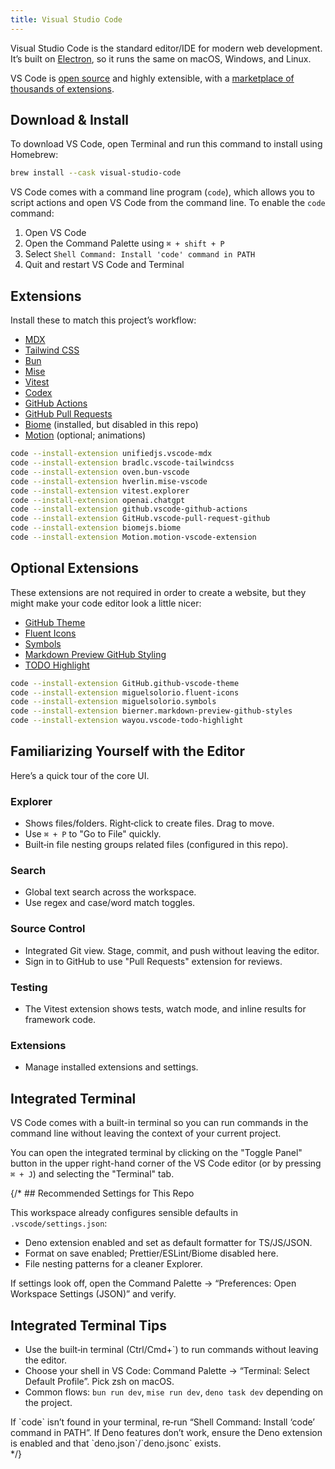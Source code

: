 ```yaml
---
title: Visual Studio Code
---
```



Visual Studio Code is the standard editor/IDE for modern web development. It’s built on [Electron](https://www.electronjs.org), so it runs the same on macOS, Windows, and Linux.

VS Code is [open source](https://github.com/microsoft/vscode) and highly extensible, with a [marketplace of thousands of extensions](https://marketplace.visualstudio.com).

## Download & Install

To download VS Code, open Terminal and run this command to install using Homebrew:

```sh
brew install --cask visual-studio-code
```

VS Code comes with a command line program (`code`), which allows you to script actions and open VS Code from the command line. To enable the `code` command:

1. Open VS Code
2. Open the Command Palette using `⌘ + shift + P`
3. Select `Shell Command: Install 'code' command in PATH`
4. Quit and restart VS Code and Terminal

## Extensions

Install these to match this project’s workflow:

- [MDX](https://marketplace.visualstudio.com/items?itemName=unifiedjs.vscode-mdx)
- [Tailwind CSS](https://marketplace.visualstudio.com/items?itemName=bradlc.vscode-tailwindcss)
- [Bun](https://marketplace.visualstudio.com/items?itemName=oven.bun-vscode)
- [Mise](https://marketplace.visualstudio.com/items?itemName=hverlin.mise-vscode)
- [Vitest](https://marketplace.visualstudio.com/items?itemName=vitest.explorer)
- [Codex](https://marketplace.visualstudio.com/items?itemName=openai.chatgpt)
- [GitHub Actions](https://marketplace.visualstudio.com/items?itemName=github.vscode-github-actions)
- [GitHub Pull Requests](https://marketplace.visualstudio.com/items?itemName=GitHub.vscode-pull-request-github)
- [Biome](https://marketplace.visualstudio.com/items?itemName=biomejs.biome) (installed, but disabled in this repo)
- [Motion](https://marketplace.visualstudio.com/items?itemName=Motion.motion-vscode-extension) (optional; animations)

```sh
code --install-extension unifiedjs.vscode-mdx
code --install-extension bradlc.vscode-tailwindcss
code --install-extension oven.bun-vscode
code --install-extension hverlin.mise-vscode
code --install-extension vitest.explorer
code --install-extension openai.chatgpt
code --install-extension github.vscode-github-actions
code --install-extension GitHub.vscode-pull-request-github
code --install-extension biomejs.biome
code --install-extension Motion.motion-vscode-extension
```

## Optional Extensions

These extensions are not required in order to create a website, but they might make your code editor look a little nicer:

- [GitHub Theme](https://marketplace.visualstudio.com/items?itemName=GitHub.github-vscode-theme)
- [Fluent Icons](https://marketplace.visualstudio.com/items?itemName=miguelsolorio.fluent-icons)
- [Symbols](https://marketplace.visualstudio.com/items?itemName=miguelsolorio.symbols)
- [Markdown Preview GitHub Styling](https://marketplace.visualstudio.com/items?itemName=bierner.markdown-preview-github-styles)
- [TODO Highlight](https://marketplace.visualstudio.com/items?itemName=wayou.vscode-todo-highlight)

```sh
code --install-extension GitHub.github-vscode-theme
code --install-extension miguelsolorio.fluent-icons
code --install-extension miguelsolorio.symbols
code --install-extension bierner.markdown-preview-github-styles
code --install-extension wayou.vscode-todo-highlight
```

## Familiarizing Yourself with the Editor

Here’s a quick tour of the core UI.

### Explorer

- Shows files/folders. Right‑click to create files. Drag to move.
- Use `⌘ + P` to "Go to File" quickly.
- Built‑in file nesting groups related files (configured in this repo).

### Search

- Global text search across the workspace.
- Use regex and case/word match toggles.

### Source Control

- Integrated Git view. Stage, commit, and push without leaving the editor.
- Sign in to GitHub to use "Pull Requests" extension for reviews.

### Testing

- The Vitest extension shows tests, watch mode, and inline results for framework code.

### Extensions

- Manage installed extensions and settings.

## Integrated Terminal

VS Code comes with a built-in terminal so you can run commands in the command line without leaving the context of your current project. 

You can open the integrated terminal by clicking on the "Toggle Panel" button in the upper right-hand corner of the VS Code editor (or by pressing `⌘ + J`) and selecting the "Terminal" tab.

{/* ## Recommended Settings for This Repo

This workspace already configures sensible defaults in `.vscode/settings.json`:

- Deno extension enabled and set as default formatter for TS/JS/JSON.
- Format on save enabled; Prettier/ESLint/Biome disabled here.
- File nesting patterns for a cleaner Explorer.

If settings look off, open the Command Palette → “Preferences: Open Workspace Settings (JSON)” and verify.

## Integrated Terminal Tips

- Use the built‑in terminal (Ctrl/Cmd+`) to run commands without leaving the editor.
- Choose your shell in VS Code: Command Palette → “Terminal: Select Default Profile”. Pick zsh on macOS.
- Common flows: `bun run dev`, `mise run dev`, `deno task dev` depending on the project.

<Aside type="tip" title="Troubleshooting">
If `code` isn’t found in your terminal, re‑run “Shell Command: Install ‘code’ command in PATH”. If Deno features don’t work, ensure the Deno extension is enabled and that `deno.json`/`deno.jsonc` exists.
</Aside> */}
